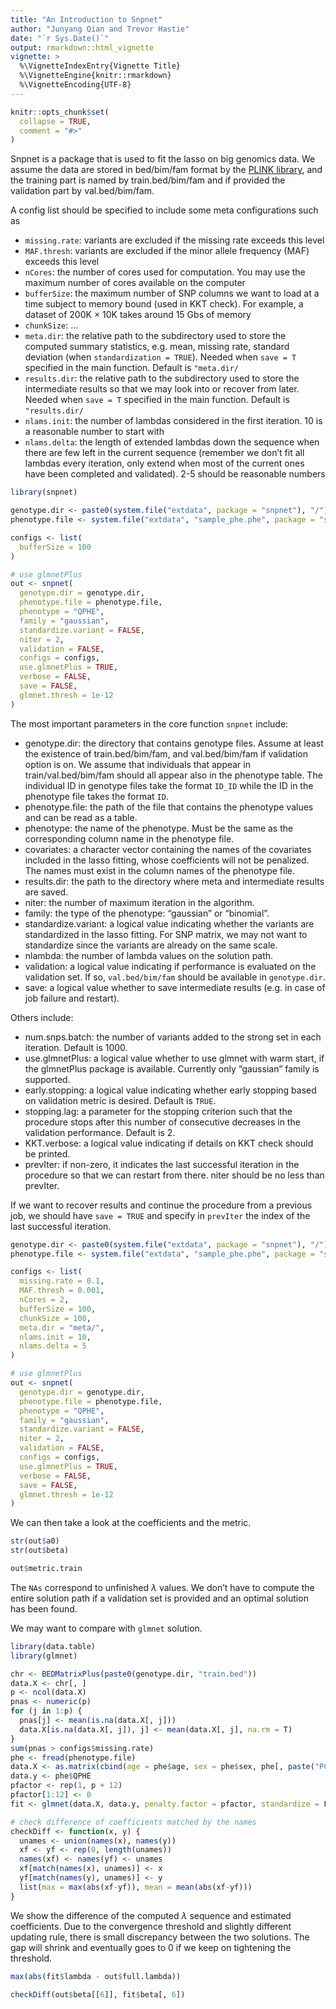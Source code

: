 ```yaml
---
title: "An Introduction to Snpnet"
author: "Junyang Qian and Trevor Hastie"
date: "`r Sys.Date()`"
output: rmarkdown::html_vignette
vignette: >
  %\VignetteIndexEntry{Vignette Title}
  %\VignetteEngine{knitr::rmarkdown}
  %\VignetteEncoding{UTF-8}
---
```


```r
knitr::opts_chunk$set(
  collapse = TRUE,
  comment = "#>"
)
```

Snpnet is a package that is used to fit the lasso on big genomics data. We assume the data are stored in bed/bim/fam format by the [PLINK library](https://www.cog-genomics.org/plink2/formats#bed), and the training part is named by train.bed/bim/fam and if provided the validation part by val.bed/bim/fam.

A config list should be specified to include some meta configurations such as

- `missing.rate`: variants are excluded if the missing rate exceeds this level
- `MAF.thresh`: variants are excluded if the minor allele frequency (MAF) exceeds this level
- `nCores`: the number of cores used for computation. You may use the maximum number of cores available on the computer
- `bufferSize`: the maximum number of SNP columns we want to load at a time subject to memory bound (used in KKT check). For example, a dataset of 200K $\times$ 10K takes around 15 Gbs of memory
- `chunkSize`: ...
- `meta.dir`: the relative path to the subdirectory used to store the computed summary statistics, e.g. mean, missing rate, standard deviation (when `standardization = TRUE`). Needed when `save = T` specified in the main function. Default is `"meta.dir/`
- `results.dir`: the relative path to the subdirectory used to store the intermediate results so that we may look into or recover from later. Needed when `save = T` specified in the main function. Default is `"results.dir/`
- `nlams.init`: the number of lambdas considered in the first iteration. 10 is a reasonable number to start with
- `nlams.delta`: the length of extended lambdas down the sequence when there are few left in the current sequence (remember we don't fit all lambdas every iteration, only extend when most of the current ones have been completed and validated). 2-5 should be reasonable numbers

```r
library(snpnet)
```


```r
genotype.dir <- paste0(system.file("extdata", package = "snpnet"), "/")
phenotype.file <- system.file("extdata", "sample_phe.phe", package = "snpnet")

configs <- list(
  bufferSize = 100
)

# use glmnetPlus
out <- snpnet(
  genotype.dir = genotype.dir,
  phenotype.file = phenotype.file,
  phenotype = "QPHE",
  family = "gaussian",
  standardize.variant = FALSE,
  niter = 2,
  validation = FALSE,
  configs = configs,
  use.glmnetPlus = TRUE,
  verbose = FALSE,
  save = FALSE,
  glmnet.thresh = 1e-12
)
```

The most important parameters in the core function `snpnet` include:

- genotype.dir: the directory that contains genotype files. Assume at least the existence of train.bed/bim/fam, and val.bed/bim/fam if validation option is on. We assume that individuals that appear in train/val.bed/bim/fam should all appear also in the phenotype table. The individual ID in genotype files take the format `ID_ID` while the ID in the phenotype file takes the format `ID`.
- phenotype.file: the path of the file that contains the phenotype values and can be read as a table.
- phenotype: the name of the phenotype. Must be the same as the corresponding column name in the phenotype file.
- covariates: a character vector containing the names of the covariates included in the lasso fitting, whose coefficients will not be penalized. The names must exist in the column names of the phenotype file.
- results.dir: the path to the directory where meta and intermediate results are saved.
- niter: the number of maximum iteration in the algorithm.
- family: the type of the phenotype: "gaussian" or "binomial".
- standardize.variant: a logical value indicating whether the variants are standardized in the lasso fitting. For SNP matrix, we may not want to standardize since the variants are already on the same scale.
- nlambda: the number of lambda values on the solution path.
- validation: a logical value indicating if performance is evaluated on the validation set. If so, `val.bed/bim/fam` should be available in `genotype.dir`.
- save: a logical value whether to save intermediate results (e.g. in case of job failure and restart).

Others include: 

- num.snps.batch: the number of variants added to the strong set in each iteration. Default is 1000.
- use.glmnetPlus: a logical value whether to use glmnet with warm start, if the glmnetPlus package is available. Currently only "gaussian" family is supported.
- early.stopping: a logical value indicating whether early stopping based on validation metric is desired. Default is `TRUE`.
- stopping.lag: a parameter for the stopping criterion such that the procedure stops after this number of consecutive decreases in the validation performance. Default is 2.
- KKT.verbose: a logical value indicating if details on KKT check should be printed.
- prevIter: if non-zero, it indicates the last successful iteration in the procedure so that we can restart from there. niter should be no less than prevIter.
                 
If we want to recover results and continue the procedure from a previous job, we should have `save = TRUE` and specify in `prevIter` the index of the last successful iteration.


```r
genotype.dir <- paste0(system.file("extdata", package = "snpnet"), "/")
phenotype.file <- system.file("extdata", "sample_phe.phe", package = "snpnet")

configs <- list(
  missing.rate = 0.1,
  MAF.thresh = 0.001,
  nCores = 2,
  bufferSize = 100,
  chunkSize = 100,
  meta.dir = "meta/",
  nlams.init = 10,
  nlams.delta = 5
)

# use glmnetPlus
out <- snpnet(
  genotype.dir = genotype.dir,
  phenotype.file = phenotype.file,
  phenotype = "QPHE",
  family = "gaussian",
  standardize.variant = FALSE,
  niter = 2,
  validation = FALSE,
  configs = configs,
  use.glmnetPlus = TRUE,
  verbose = FALSE,
  save = FALSE,
  glmnet.thresh = 1e-12
)
```



We can then take a look at the coefficients and the metric.
```r
str(out$a0)
str(out$beta)
```

```r
out$metric.train
```

The `NAs` correspond to unfinished $\lambda$ values. We don't have to compute the entire solution path if a validation set is provided and an optimal solution has been found.

We may want to compare with `glmnet` solution.

```r
library(data.table)
library(glmnet)

chr <- BEDMatrixPlus(paste0(genotype.dir, "train.bed"))
data.X <- chr[, ]
p <- ncol(data.X)
pnas <- numeric(p)
for (j in 1:p) {
  pnas[j] <- mean(is.na(data.X[, j]))
  data.X[is.na(data.X[, j]), j] <- mean(data.X[, j], na.rm = T)
}
sum(pnas > configs$missing.rate)
phe <- fread(phenotype.file)
data.X <- as.matrix(cbind(age = phe$age, sex = phe$sex, phe[, paste("PC", 1:10, sep = "")], data.X))
data.y <- phe$QPHE
pfactor <- rep(1, p + 12)
pfactor[1:12] <- 0
fit <- glmnet(data.X, data.y, penalty.factor = pfactor, standardize = F, thresh = 1e-12)
```

```r
# check difference of coefficients matched by the names
checkDiff <- function(x, y) {
  unames <- union(names(x), names(y))
  xf <- yf <- rep(0, length(unames))
  names(xf) <- names(yf) <- unames
  xf[match(names(x), unames)] <- x
  yf[match(names(y), unames)] <- y
  list(max = max(abs(xf-yf)), mean = mean(abs(xf-yf)))
}
```

We show the difference of the computed $\lambda$ sequence and estimated coefficients. Due to the convergence threshold and slightly different updating rule, there is small discrepancy between the two solutions. The gap will shrink and eventually goes to 0 if we keep on tightening the threshold. 

```r
max(abs(fit$lambda - out$full.lambda))
```

```r
checkDiff(out$beta[[6]], fit$beta[, 6])
```


